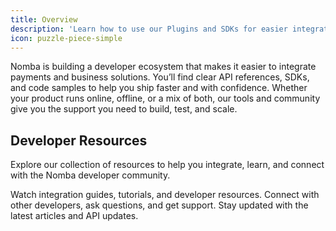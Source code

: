 ```yaml
---
title: Overview
description: 'Learn how to use our Plugins and SDKs for easier integration'
icon: puzzle-piece-simple
---
```


Nomba is building a developer ecosystem that makes it easier to integrate payments and business solutions. You’ll find clear API references, SDKs, and code samples to help you ship faster and with confidence. Whether your product runs online, offline, or a mix of both, our tools and community give you the support you need to build, test, and scale.

## Developer Resources

Explore our collection of resources to help you integrate, learn, and connect with the Nomba developer community.

<CardGroup cols={3}>
  <Card
    title="YouTube"
    icon="video"
    href="https://www.youtube.com/@nomba_developers"
  >
    Watch integration guides, tutorials, and developer resources.
  </Card>
  <Card
    title="Community"
    icon="comments"
    href="https://join.slack.com/t/nombadevelope-6l32082/shared_invite/zt-350byydhe-m5aQJtyHpRG9Y7Kmg43a5w"
  >
    Connect with other developers, ask questions, and get support.
  </Card>
  <Card
    title="Blog"
    icon="book-open"
    href="https://nomba-developers.hashnode.dev/"
  >
    Stay updated with the latest articles and API updates.
  </Card>
</CardGroup>
